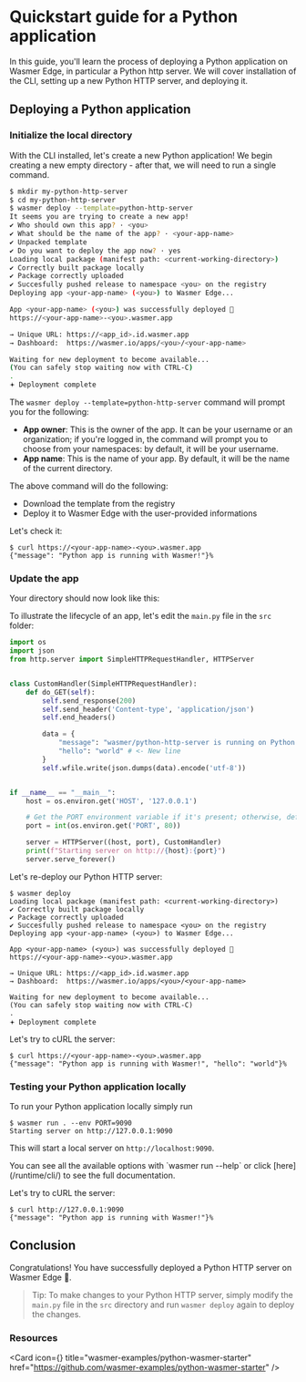 
# Quickstart guide for a Python application

In this guide, you'll learn the process of deploying a Python application on Wasmer Edge, 
in particular a Python http server.
We will cover installation of the CLI, setting up a new Python HTTP server, and deploying it.

## Deploying a Python application

<Steps>

<Install />

<CliVersionCallout />

### Initialize the local directory 

With the CLI installed, let's create a new Python application! We begin 
creating a new empty directory - after that, we will need to run a single command. 

```bash
$ mkdir my-python-http-server 
$ cd my-python-http-server
$ wasmer deploy --template=python-http-server             
It seems you are trying to create a new app!
✔ Who should own this app? · <you> 
✔ What should be the name of the app? · <your-app-name> 
✔ Unpacked template
✔ Do you want to deploy the app now? · yes
Loading local package (manifest path: <current-working-directory>)
✔ Correctly built package locally
✔ Package correctly uploaded
✔ Succesfully pushed release to namespace <you> on the registry 
Deploying app <your-app-name> (<you>) to Wasmer Edge...

App <your-app-name> (<you>) was successfully deployed 🚀
https://<your-app-name>-<you>.wasmer.app

→ Unique URL: https://<app_id>.id.wasmer.app
→ Dashboard:  https://wasmer.io/apps/<you>/<your-app-name>

Waiting for new deployment to become available...
(You can safely stop waiting now with CTRL-C)
.
𖥔 Deployment complete
```

The `wasmer deploy --template=python-http-server` command will prompt you for the following:

- **App owner**: This is the owner of the app. It can be your username
  or an organization; if you're logged in, the command will prompt you to
  choose from your namespaces: by default, it will be your username.
- **App name**: This is the name of your app. By default, it will be the name
  of the current directory. 

The above command will do the following:

- Download the template from the registry 
- Deploy it to Wasmer Edge with the user-provided informations

Let's check it: 
```shell
$ curl https://<your-app-name>-<you>.wasmer.app
{"message": "Python app is running with Wasmer!"}% 
```

### Update the app 
Your directory should now look like this:

<FileTree>
  <FileTree.Folder name="src" defaultOpen>
    <FileTree.File name="main.py" />
  </FileTree.Folder>
  <FileTree.File name="wasmer.toml" />
  <FileTree.File name="README.md" />
  <FileTree.File name="LICENSE" />
  <FileTree.File name="app.yaml" />
</FileTree>

To illustrate the lifecycle of an app, let's edit the `main.py` file 
in the `src` folder: 

```python copy filename="src/main.py"
import os
import json
from http.server import SimpleHTTPRequestHandler, HTTPServer


class CustomHandler(SimpleHTTPRequestHandler):
    def do_GET(self):
        self.send_response(200)
        self.send_header('Content-type', 'application/json')
        self.end_headers()

        data = {
            "message": "wasmer/python-http-server is running on Python!", # <-- Notice the comma!
            "hello": "world" # <- New line
        }
        self.wfile.write(json.dumps(data).encode('utf-8'))


if __name__ == "__main__":
    host = os.environ.get('HOST', '127.0.0.1')

    # Get the PORT environment variable if it's present; otherwise, default to 8000
    port = int(os.environ.get('PORT', 80))

    server = HTTPServer((host, port), CustomHandler)
    print(f"Starting server on http://{host}:{port}")
    server.serve_forever()
```

Let's re-deploy our Python HTTP server:

```shell
$ wasmer deploy
Loading local package (manifest path: <current-working-directory>)
✔ Correctly built package locally
✔ Package correctly uploaded
✔ Succesfully pushed release to namespace <you> on the registry 
Deploying app <your-app-name> (<you>) to Wasmer Edge...

App <your-app-name> (<you>) was successfully deployed 🚀
https://<your-app-name>-<you>.wasmer.app

→ Unique URL: https://<app_id>.id.wasmer.app
→ Dashboard:  https://wasmer.io/apps/<you>/<your-app-name>

Waiting for new deployment to become available...
(You can safely stop waiting now with CTRL-C)
.
𖥔 Deployment complete
```

Let's try to cURL the server:

```shell copy
$ curl https://<your-app-name>-<you>.wasmer.app
{"message": "Python app is running with Wasmer!", "hello": "world"}% 
```

### Testing your Python application locally

To run your Python application locally simply run 
```shell copy
$ wasmer run . --env PORT=9090
Starting server on http://127.0.0.1:9090
``````

This will start a local server on  `http://localhost:9090`.

<Callout type="info" emoji="ℹ️">
  You can see all the available options with `wasmer run --help` or click
  [here](/runtime/cli/) to see the full documentation. 
</Callout>

Let's try to cURL the server:

```shell copy
$ curl http://127.0.0.1:9090
{"message": "Python app is running with Wasmer!"}% 
```

</Steps>

## Conclusion

Congratulations! You have successfully deployed a Python HTTP server on Wasmer Edge 🚀.

> Tip: To make changes to your Python HTTP server, simply modify the `main.py` file
> in the `src` directory and run `wasmer deploy` again to deploy the changes.


### Resources

<Card
  icon={<GitHubLogo />}
  title="wasmer-examples/python-wasmer-starter"
  href="https://github.com/wasmer-examples/python-wasmer-starter"
/>
